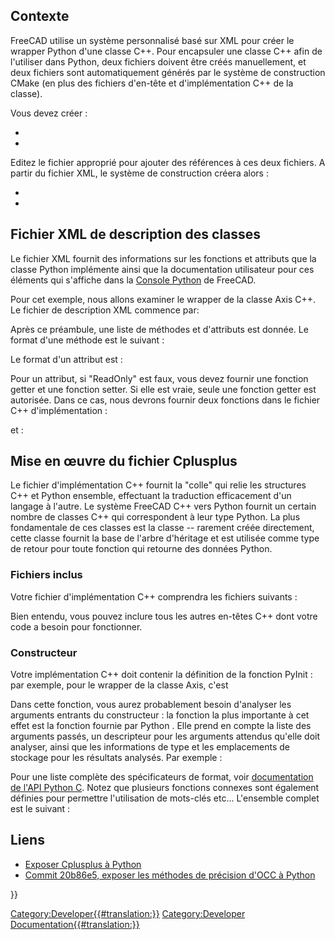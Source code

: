 <languages/>

{{VeryImportantMessage|Cet article est un article en cours. Merci d'y apporter vos connaissances !}}
{{TOCright}}

<span id="Background"></span>
== Contexte ==

FreeCAD utilise un système personnalisé basé sur XML pour créer le wrapper Python d'une classe C++. Pour encapsuler une classe C++ afin de l'utiliser dans Python, deux fichiers doivent être créés manuellement, et deux fichiers sont automatiquement générés par le système de construction CMake (en plus des fichiers d'en-tête et d'implémentation C++ de la classe).

Vous devez créer :
* {{incode|[YourClass]Py.xml}}
* {{incode|[YourClass]PyImp.cpp}}

Editez le fichier approprié {{FileName|CMakeLists.txt}} pour ajouter des références à ces deux fichiers. A partir du fichier XML, le système de construction créera alors :
* {{incode|[YourClass]Py.cpp}}
* {{incode|[YourClass]Py.h}}

<span id="Class_Description_XML_File"></span>
== Fichier XML de description des classes ==

Le fichier XML {{incode|[YourClass]Py.xml}} fournit des informations sur les fonctions et attributs que la classe Python implémente ainsi que la documentation utilisateur pour ces éléments qui s'affiche dans la [[Python_console/fr|Console Python]] de FreeCAD.

Pour cet exemple, nous allons examiner le wrapper de la classe Axis C++. Le fichier de description XML commence par:

{{Code|lang=xml|code=
<?xml version="1.0" encoding="UTF-8"?>
<GenerateModel xmlns:xsi="http://www.w3.org/2001/XMLSchema-instance" xsi:noNamespaceSchemaLocation="generateMetaModel_Module.xsd">
    <PythonExport
        Father="PyObjectBase"
        Name="AxisPy"
        Twin="Axis"
        TwinPointer="Axis"
        Include="Base/Axis.h"
        FatherInclude="Base/PyObjectBase.h"
        Namespace="Base"
        Constructor="true"
        Delete="true"
        FatherNamespace="Base">
    <Documentation>
        <Author Licence="LGPL" Name="Juergen Riegel" EMail="FreeCAD@juergen-riegel.net" />
        <UserDocu>User documentation here
          <!-- Lengthy comments removed. See source file. -->
        </UserDocu>
        <DeveloperDocu>Developer documentation here</DeveloperDocu>
    </Documentation>
}}

Après ce préambule, une liste de méthodes et d'attributs est donnée. Le format d'une méthode est le suivant :

{{Code|lang=xml|code=
<Methode Name="move">
    <Documentation>
        <UserDocu>
        move(Vector)
        Move the axis base along the vector
        </UserDocu>
    </Documentation>
</Methode>
}}

Le format d'un attribut est :

{{Code|lang=xml|code=
<Attribute Name="Direction" ReadOnly="false">
    <Documentation>
        <UserDocu>Direction vector of the Axis</UserDocu>
    </Documentation>
    <Parameter Name="Direction" Type="Object" />
</Attribute>
}}

Pour un attribut, si "ReadOnly" est faux, vous devez fournir une fonction getter et une fonction setter. Si elle est vraie, seule une fonction getter est autorisée. Dans ce cas, nous devrons fournir deux fonctions dans le fichier C++ d'implémentation :

{{Code|lang=cpp|code=
Py::Object AxisPy::getDirection(void) const
}}

et :

{{Code|lang=cpp|code=
void AxisPy::setDirection(Py::Object arg)
}}

<span id="Implementation_Cplusplus_File"></span>
== Mise en œuvre du fichier Cplusplus ==

Le fichier d'implémentation C++ {{incode|[YourClass]PyImp.cpp}} fournit la "colle" qui relie les structures C++ et Python ensemble, effectuant la traduction efficacement d'un langage à l'autre. Le système FreeCAD C++ vers Python fournit un certain nombre de classes C++ qui correspondent à leur type Python. La plus fondamentale de ces classes est la classe {{incode|Py::Object}} -- rarement créée directement, cette classe fournit la base de l'arbre d'héritage et est utilisée comme type de retour pour toute fonction qui retourne des données Python.

<span id="Include_Files"></span>
=== Fichiers inclus ===

Votre fichier d'implémentation C++ comprendra les fichiers suivants :

{{Code|lang=cpp|code=
#include "PreCompiled.h"

#include "[YourClass].h"

// Inclusion of the generated files (generated out of [YourClass]Py.xml)
#include "[YourClass]Py.h"
#include "[YourClass]Py.cpp"
}}

Bien entendu, vous pouvez inclure tous les autres en-têtes C++ dont votre code a besoin pour fonctionner.

<span id="Constructor"></span>
=== Constructeur ===

Votre implémentation C++ doit contenir la définition de la fonction PyInit : par exemple, pour le wrapper de la classe Axis, c'est

{{Code|lang=cpp|code=
int AxisPy::PyInit(PyObject* args, PyObject* /*kwd*/)
}}

Dans cette fonction, vous aurez probablement besoin d'analyser les arguments entrants du constructeur : la fonction la plus importante à cet effet est la fonction fournie par Python {{incode|PyArg_ParseTuple}}. Elle prend en compte la liste des arguments passés, un descripteur pour les arguments attendus qu'elle doit analyser, ainsi que les informations de type et les emplacements de stockage pour les résultats analysés. Par exemple :

{{Code|lang=cpp|code=
    PyObject* d;
    if (PyArg_ParseTuple(args, "O!O", &(Base::VectorPy::Type), &o,
                                      &(Base::VectorPy::Type), &d)) {
        // NOTE: The first parameter defines the base (origin) and the second the direction.
        *getAxisPtr() = Base::Axis(static_cast<Base::VectorPy*>(o)->value(),
                                   static_cast<Base::VectorPy*>(d)->value());
        return 0;
    }
}}

Pour une liste complète des spécificateurs de format, voir [https://docs.python.org/3/c-api/arg.html documentation de l'API Python C]. Notez que plusieurs fonctions connexes sont également définies pour permettre l'utilisation de mots-clés etc... L'ensemble complet est le suivant :

{{Code|lang=cpp|code=
PyAPI_FUNC(int) PyArg_Parse (PyObject *, const char *, ...);
PyAPI_FUNC(int) PyArg_ParseTuple (PyObject *, const char *, ...);
PyAPI_FUNC(int) PyArg_ParseTupleAndKeywords (PyObject *, PyObject *, const char *, char **, ...);
PyAPI_FUNC(int) PyArg_VaParse (PyObject *, const char *, va_list);
PyAPI_FUNC(int) PyArg_VaParseTupleAndKeywords (PyObject *, PyObject *, const char *, char **, va_list);
}}

<span id="Links"></span>
== Liens ==

* [[Exposing_Cplusplus_to_Python/fr|Exposer Cplusplus à Python]]
* [https://github.com/FreeCAD/FreeCAD/commit/20b86e55b8dd1873f4c19e036d047528c9ff7f4e Commit 20b86e5, exposer les méthodes de précision d'OCC à Python]


{{Powerdocnavi{{#translation:}}}}
[[Category:Developer{{#translation:}}]]
[[Category:Developer Documentation{{#translation:}}]]